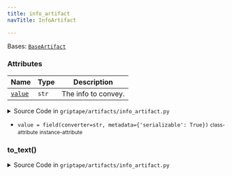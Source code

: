 ```yaml
---
title: info_artifact
navTitle: InfoArtifact

---
```


<span id="griptape.artifacts.info_artifact.InfoArtifact"></span>

Bases:
 [`BaseArtifact`](./#griptape.artifacts.BaseArtifact "BaseArtifact (griptape.artifacts.BaseArtifact)")

### Attributes

| Name                                                                                                                                                                                                                                                                                                             | Type  | Description              |
| ---------------------------------------------------------------------------------------------------------------------------------------------------------------------------------------------------------------------------------------------------------------------------------------------------------------- | ----- | ------------------------ |
| <a href="info_artifact.mdx#griptape.artifacts.info_artifact.InfoArtifact.value" title="value = field(converter=str, metadata={'serializable': True})           class-attribute       instance-attribute    (griptape.artifacts.info_artifact.InfoArtifact.value)"><code class="language-python">value</code></a> | `str` | The info to convey.<br/> |

<details><summary>Source Code in <code>griptape&#47;artifacts&#47;info_artifact.py</code></summary>

```python
@define
class InfoArtifact(BaseArtifact):
    """Represents helpful info that can be conveyed to the LLM.

    For example, "No results found" or "Please try again.".

    Attributes:
        value: The info to convey.
    """

    value: str = field(converter=str, metadata={"serializable": True})

    def to_text(self) -> str:
        return self.value
```

</details>

-   `value = field(converter=str, metadata={'serializable': True})` <small>class-attribute</small> <small>instance-attribute</small>  <span id="griptape.artifacts.info_artifact.InfoArtifact.value"></span> 

<span id="griptape.artifacts.info_artifact.InfoArtifact.to_text"></span>

### to_text()

<details><summary>Source Code in <code>griptape&#47;artifacts&#47;info_artifact.py</code></summary>

```python
def to_text(self) -> str:
    return self.value
```

</details>
